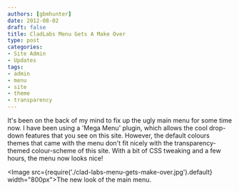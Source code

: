 ```yaml
---
authors: [gbmhunter]
date: 2012-08-02
draft: false
title: CladLabs Menu Gets A Make Over
type: post
categories:
- Site Admin
- Updates
tags:
- admin
- menu
- site
- theme
- transparency
---
```


It's been on the back of my mind to fix up the ugly main menu for some time now. I have been using a 'Mega Menu' plugin, which allows the cool drop-down features that you see on this site. However, the default colours themes that came with the menu don't fit nicely with the transparency-themed colour-scheme of this site. With a bit of CSS tweaking and a few hours, the menu now looks nice!

<Image src={require('./clad-labs-menu-gets-make-over.jpg').default} width="800px">The new look of the main menu.</Image>
